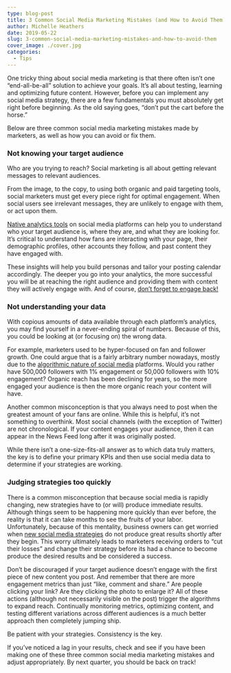 ```yaml
---
type: blog-post
title: 3 Common Social Media Marketing Mistakes (and How to Avoid Them)
author: Michelle Heathers
date: 2019-05-22
slug: 3-common-social-media-marketing-mistakes-and-how-to-avoid-them
cover_image: ./cover.jpg
categories:
  - Tips
---
```


One tricky thing about social media marketing is that there often isn’t one “end-all-be-all” solution to achieve your goals. It’s all about testing, learning and optimizing future content. However, before you can implement any social media strategy, there are a few fundamentals you must absolutely get right before beginning. As the old saying goes, “don’t put the cart before the horse.”

Below are three common social media marketing mistakes made by marketers, as well as how you can avoid or fix them.

### Not knowing your target audience

Who are you trying to reach? Social marketing is all about getting relevant messages to relevant audiences.

From the image, to the copy, to using both organic and paid targeting tools, social marketers must get every piece right for optimal engagement. When social users see irrelevant messages, they are unlikely to engage with them, or act upon them.

[Native analytics tools][1] on social media platforms can help you to understand who your target audience is, where they are, and what they are looking for. It’s critical to understand how fans are interacting with your page, their demographic profiles, other accounts they follow, and past content they have engaged with.

These insights will help you build personas and tailor your posting calendar accordingly. The deeper you go into your analytics, the more successful you will be at reaching the right audience and providing them with content they will actively engage with. And of course, [don’t forget to engage back!][2]

### Not understanding your data

With copious amounts of data available through each platform’s analytics, you may find yourself in a never-ending spiral of numbers. Because of this, you could be looking at (or focusing on) the wrong data.

For example, marketers used to be hyper-focused on fan and follower growth. One could argue that is a fairly arbitrary number nowadays, mostly due to the [algorithmic nature of social media][3] platforms. Would you rather have 500,000 followers with 1% engagement or 50,000 followers with 10% engagement? Organic reach has been declining for years, so the more engaged your audience is then the more organic reach your content will have.

Another common misconception is that you always need to post when the greatest amount of your fans are online. While this is helpful, it’s not something to overthink. Most social channels (with the exception of Twitter) are not chronological. If your content engages your audience, then it can appear in the News Feed long after it was originally posted.

While there isn’t a one-size-fits-all answer as to which data truly matters, the key is to define your primary KPIs and then use social media data to determine if your strategies are working.

### Judging strategies too quickly

There is a common misconception that because social media is rapidly changing, new strategies have to (or will) produce immediate results. Although things seem to be happening more quickly than ever before, the reality is that it can take months to see the fruits of your labor. Unfortunately, because of this mentality, business owners can get worried when [new social media strategies][4] do not produce great results shortly after they begin. This worry ultimately leads to marketers receiving orders to “cut their losses” and change their strategy before its had a chance to become produce the desired results and be considered a success.

Don’t be discouraged if your target audience doesn’t engage with the first piece of new content you post. And remember that there are more engagement metrics than just “like, comment and share.” Are people clicking your link? Are they clicking the photo to enlarge it? All of these actions (although not necessarily visible on the post) trigger the algorithms to expand reach. Continually monitoring metrics, optimizing content, and testing different variations across different audiences is a much better approach then completely jumping ship.

Be patient with your strategies. Consistency is the key.

If you’ve noticed a lag in your results, check and see if you have been making one of these three common social media marketing mistakes and adjust appropriately. By next quarter, you should be back on track!

[1]: /blog/social-media-analytics-looking-at-the-big-picture
[2]: /blog/4-of-the-biggest-social-media-monitoring-mistakes
[3]: /blog/6-tips-on-how-to-work-with-social-platform-algorithms-to-maximize-post-performance
[4]: /blog/5-content-strategies-from-big-brands-to-increase-engagement-on-social-media
